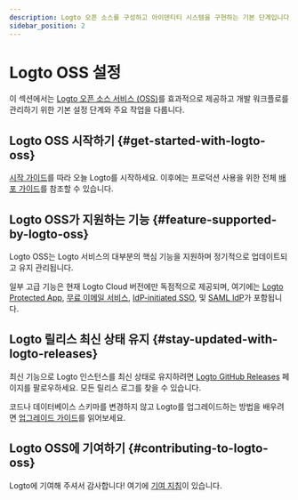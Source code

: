 ```yaml
---
description: Logto 오픈 소스를 구성하고 아이덴티티 시스템을 구현하는 기본 단계입니다.
sidebar_position: 2
---
```


# Logto OSS 설정

이 섹션에서는 [Logto 오픈 소스 서비스 (OSS)](https://github.com/logto-io/logto)를 효과적으로 제공하고 개발 워크플로를 관리하기 위한 기본 설정 단계와 주요 작업을 다룹니다.

## Logto OSS 시작하기 \{#get-started-with-logto-oss}

[시작 가이드](/logto-oss/get-started-with-oss/)를 따라 오늘 Logto를 시작하세요. 이후에는 프로덕션 사용을 위한 전체 [배포 가이드](/logto-oss/deployment-and-configuration)를 참조할 수 있습니다.

## Logto OSS가 지원하는 기능 \{#feature-supported-by-logto-oss}

Logto OSS는 Logto 서비스의 대부분의 핵심 기능을 지원하며 정기적으로 업데이트되고 유지 관리됩니다.

일부 고급 기능은 현재 Logto Cloud 버전에만 독점적으로 제공되며, 여기에는 [Logto Protected App](/integrate-logto/protected-app), [무료 이메일 서비스](/connectors/email-connectors/built-in-email-service), [IdP-initiated SSO](/end-user-flows/enterprise-sso/idp-initiated-sso), 및 [SAML IdP](/integrate-logto/third-party-applications)가 포함됩니다.

## Logto 릴리스 최신 상태 유지 \{#stay-updated-with-logto-releases}

최신 기능으로 Logto 인스턴스를 최신 상태로 유지하려면 [Logto GitHub Releases](https://github.com/logto-io/logto/releases) 페이지를 팔로우하세요. 모든 릴리스 로그를 찾을 수 있습니다.

코드나 데이터베이스 스키마를 변경하지 않고 Logto를 업그레이드하는 방법을 배우려면 [업그레이드 가이드](/logto-oss/upgrading-oss-version)를 읽어보세요.

## Logto OSS에 기여하기 \{#contributing-to-logto-oss}

Logto에 기여해 주셔서 감사합니다! 여기에 [기여 지침](/logto-oss/contribution)이 있습니다.
